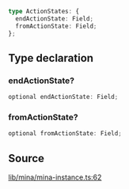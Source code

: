 ```ts
type ActionStates: {
  endActionState: Field;
  fromActionState: Field;
};
```

## Type declaration

### endActionState?

```ts
optional endActionState: Field;
```

### fromActionState?

```ts
optional fromActionState: Field;
```

## Source

[lib/mina/mina-instance.ts:62](https://github.com/o1-labs/o1js/blob/main/src/lib/mina/mina-instance.ts#L62)
